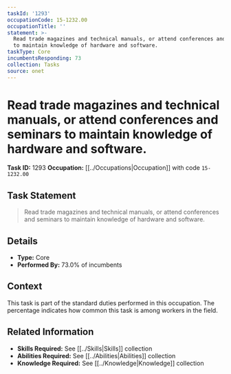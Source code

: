 ```yaml
---
taskId: '1293'
occupationCode: 15-1232.00
occupationTitle: ''
statement: >-
  Read trade magazines and technical manuals, or attend conferences and seminars
  to maintain knowledge of hardware and software.
taskType: Core
incumbentsResponding: 73
collection: Tasks
source: onet
---
```

# Read trade magazines and technical manuals, or attend conferences and seminars to maintain knowledge of hardware and software.

**Task ID:** 1293
**Occupation:** [[../Occupations|Occupation]] with code `15-1232.00`

## Task Statement

> Read trade magazines and technical manuals, or attend conferences and seminars to maintain knowledge of hardware and software.

## Details

- **Type:** Core
- **Performed By:** 73.0% of incumbents

## Context

This task is part of the standard duties performed in this occupation. The percentage indicates how common this task is among workers in the field.

## Related Information

- **Skills Required:** See [[../Skills|Skills]] collection
- **Abilities Required:** See [[../Abilities|Abilities]] collection
- **Knowledge Required:** See [[../Knowledge|Knowledge]] collection
